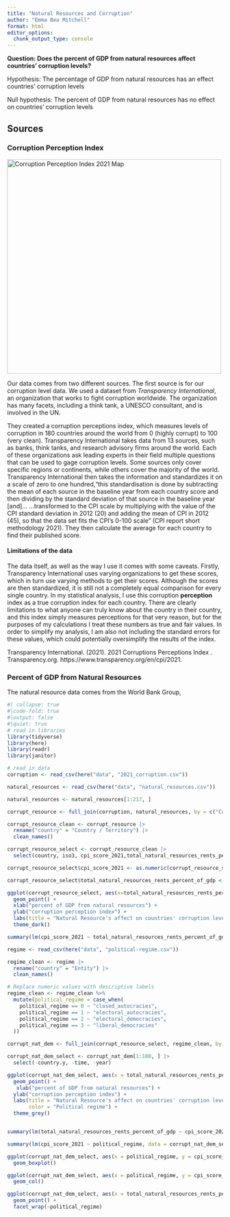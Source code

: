 ```yaml
---
title: "Natural Resources and Corruption"
author: "Emma Bea Mitchell"
format: html
editor_options: 
  chunk_output_type: console
---
```


**Question: Does the percent of GDP from natural resources affect countries' corruption levels?**

Hypothesis: The percentage of GDP from natural resources has an effect countries' corruption levels

Null hypothesis: The percent of GDP from natural resources has no effect on countries' corruption levels

## Sources

### Corruption Perception Index

<img src="https://images.transparencycdn.org/images/CPI2021_Map_EN_2022-01-24-142835_wbln.jpg" alt="Corruption Perception Index 2021 Map" width="500"/>

Our data comes from two different sources. The first source is for our corruption level data. We used a dataset from *Transparency International*, an organization that works to fight corruption worldwide. The organization has many facets, including a think tank, a UNESCO consultant, and is involved in the UN.

They created a corruption perceptions index, which measures levels of corruption in 180 countries around the world from 0 (highly corrupt) to 100 (very clean). Transparency International takes data from 13 sources, such as banks, think tanks, and research advisory firms around the world. Each of these organizations ask leading experts in their field multiple questions that can be used to gage corruption levels. Some sources only cover specific regions or continents, while others cover the majority of the world. Transparency International then takes the information and standardizes it on a scale of zero to one hundred,"this standardisation is done by subtracting the mean of each source in the baseline year from each country score and then dividing by the standard deviation of that source in the baseline year [and]... ...transformed to the CPI scale by multiplying with the value of the CPI standard deviation in 2012 (20) and adding the mean of CPI in 2012 (45), so that the data set fits the CPI’s 0-100 scale" (CPI report short methodology 2021). They then calculate the average for each country to find their published score.

#### Limitations of the data

The data itself, as well as the way I use it comes with some caveats. Firstly, Transparency International uses varying organizations to get these scores, which in turn use varying methods to get their scores. Although the scores are then standardized, it is still not a completely equal comparison for every single country. In my statistical analysis, I use this corruption **perception** index as a true corruption index for each country. There are clearly limitations to what anyone can truly know about the country in their country, and this index simply measures perceptions for that very reason, but for the purposes of my calculations I treat these numbers as true and fair values. In order to simplify my analysis, I am also not including the standard errors for these values, which could potentially oversimplify the results of the index.

Transparency International. (2021). 2021 Corruptions Perceptions Index . Transparency.org. https://www.transparency.org/en/cpi/2021.

### Percent of GDP from Natural Resources

The natural resource data comes from the World Bank Group, 



```r
#| collapse: true
#|code-fold: true
#|output: false
#|quiet: true
# read in libraries
library(tidyverse)
library(here)
library(readr)
library(janitor)
```


```r
# read in data
corruption <- read_csv(here("data", "2021_corruption.csv"))

natural_resources <- read_csv(here("data", "natural_resources.csv"))
```

```r
natural_resources <- natural_resources[1:217, ]

corrupt_resource <- full_join(corruption, natural_resources, by = c("Country / Territory" = "Country"))

corrupt_resource_clean <- corrupt_resource |> 
  rename("country" = "Country / Territory") |> 
  clean_names() 

corrupt_resource_select <- corrupt_resource_clean |> 
  select(country, iso3, cpi_score_2021,total_natural_resources_rents_percent_of_gdp, oil_rents_percent_of_gdp, natural_gas_rents_percent_of_gdp, coal_rents_percent_of_gdp, mineral_rents_percent_of_gdp, forest_rents_percent_of_gdp)
```

```r
corrupt_resource_select$cpi_score_2021 <- as.numeric(corrupt_resource_select$cpi_score_2021)

corrupt_resource_select$total_natural_resources_rents_percent_of_gdp <- as.numeric(corrupt_resource_select$total_natural_resources_rents_percent_of_gdp)

ggplot(corrupt_resource_select, aes(x=total_natural_resources_rents_percent_of_gdp, y = cpi_score_2021)) +
  geom_point() +
  xlab("percent of GDP from natural resources") +
  ylab("corruption perception index") +
  labs(title = "Natural Resource's affect on countries' corruption levels") +
  theme_dark()

summary(lm(cpi_score_2021 ~ total_natural_resources_rents_percent_of_gdp, data = corrupt_resource_select))

```

```r
regime <- read_csv(here("data", "political-regime.csv"))

regime_clean <- regime |> 
  rename("country" = "Entity") |> 
  clean_names() 

# Replace numeric values with descriptive labels
regime_clean <- regime_clean %>%
  mutate(political_regime = case_when(
    political_regime == 0 ~ "closed_autocracies",
    political_regime == 1 ~ "electoral_autocracies",
    political_regime == 2 ~ "electoral_democracies",
    political_regime == 3 ~ "liberal_democracies"
  ))

corrupt_nat_dem <- full_join(corrupt_resource_select, regime_clean, by = c("iso3" = "code"))

corrupt_nat_dem_select <- corrupt_nat_dem[1:180, ] |> 
  select(-country.y, -time, -year)

ggplot(corrupt_nat_dem_select, aes(x = total_natural_resources_rents_percent_of_gdp, y = cpi_score_2021, color = political_regime)) +
  geom_point() +
   xlab("percent of GDP from natural resources") +
  ylab("corruption perception index") +
  labs(title = "Natural Resource's affect on countries' corruption levels",
       color = "Political regime") +
  theme_grey()


summary(lm(total_natural_resources_rents_percent_of_gdp ~ cpi_score_2021 + political_regime +cpi_score_2021:political_regime, data = corrupt_nat_dem_select))

summary(lm(cpi_score_2021 ~ political_regime, data = corrupt_nat_dem_select))

ggplot(corrupt_nat_dem_select, aes(x = political_regime, y = cpi_score_2021)) +
  geom_boxplot()

ggplot(corrupt_nat_dem_select, aes(x = political_regime, y = cpi_score_2021)) +
  geom_col() 
```

```r
ggplot(corrupt_nat_dem_select, aes(x = total_natural_resources_rents_percent_of_gdp, y = cpi_score_2021, color = political_regime)) +
  geom_point() +
  facet_wrap(~political_regime) 
  
```
